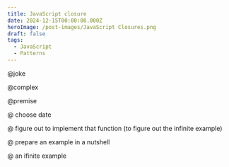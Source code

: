 ```yaml
---
title: JavaScript closure
date: 2024-12-15T00:00:00.000Z
heroImage: /post-images/JavaScript Closures.png
draft: false
tags:
  - JavaScript
  - Patterns
---
```


@joke

@complex

@premise

@ choose date

@ figure out to implement that function (to figure out the infinite example)

@ prepare an example in a nutshell

@ an ifinite example
